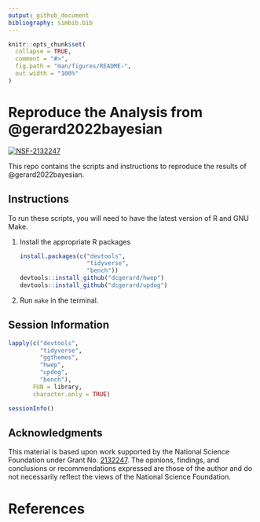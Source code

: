 ```yaml
---
output: github_document
bibliography: simbib.bib
---
```


<!-- README.md is generated from README.Rmd. Please edit that file -->

```r
knitr::opts_chunk$set(
  collapse = TRUE,
  comment = "#>",
  fig.path = "man/figures/README-",
  out.width = "100%"
)
```

# Reproduce the Analysis from @gerard2022bayesian

[![NSF-2132247](https://img.shields.io/badge/NSF-2132247-blue.svg)](https://nsf.gov/awardsearch/showAward?AWD_ID=2132247)

This repo contains the scripts and instructions to reproduce the results of @gerard2022bayesian. 

## Instructions

To run these scripts, you will need to have the latest version of R and GNU Make.

1. Install the appropriate R packages

    ```r
    install.packages(c("devtools",
                       "tidyverse",
                       "bench"))
    devtools::install_github("dcgerard/hwep")
    devtools::install_github("dcgerard/updog")
    ```
    
2. Run `make` in the terminal.

## Session Information

```r
lapply(c("devtools",
         "tidyverse",
         "ggthemes",
         "hwep",
         "updog",
         "bench"), 
       FUN = library,
       character.only = TRUE)
```

```r
sessionInfo()
```

## Acknowledgments

This material is based upon work supported by the National Science Foundation under Grant No. [2132247](https://www.nsf.gov/awardsearch/showAward?AWD_ID=2132247). The opinions, findings, and conclusions or recommendations expressed are those of the author and do not necessarily reflect the views of the National Science Foundation.

# References
